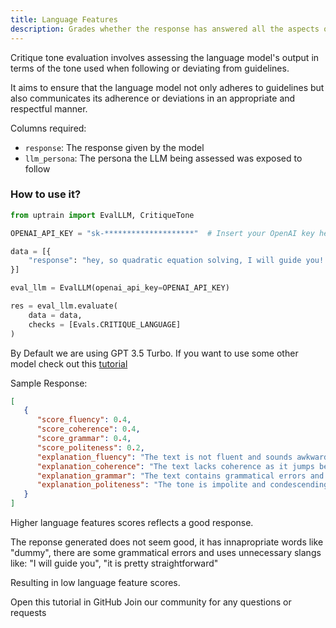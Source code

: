 ```yaml
---
title: Language Features
description: Grades whether the response has answered all the aspects of the question specified
---
```


Critique tone evaluation involves assessing the language model's output in terms of the tone used when following or deviating from guidelines. 

It aims to ensure that the language model not only adheres to guidelines but also communicates its adherence or deviations in an appropriate and respectful manner.

Columns required:
- `response`: The response given by the model
- `llm_persona`: The persona the LLM being assessed was exposed to follow

### How to use it?

```python
from uptrain import EvalLLM, CritiqueTone

OPENAI_API_KEY = "sk-********************"  # Insert your OpenAI key here

data = [{
    "response": "hey, so quadratic equation solving, I will guide you! just refer to any book on basic algebra it is pretty straightforward, even a dummy can understand."
}]

eval_llm = EvalLLM(openai_api_key=OPENAI_API_KEY)

res = eval_llm.evaluate(
    data = data,
    checks = [Evals.CRITIQUE_LANGUAGE]    
)
```
<Info>By Default we are using GPT 3.5 Turbo. If you want to use some other model check out this [tutorial](https://github.com/uptrain-ai/uptrain/blob/main/examples/open_source_evaluator_tutorial.ipynb)</Info>

Sample Response:
```json
[
   {
      "score_fluency": 0.4,
      "score_coherence": 0.4,
      "score_grammar": 0.4,
      "score_politeness": 0.2,
      "explanation_fluency": "The text is not fluent and sounds awkward due to the informal language and lack of proper structure.",
      "explanation_coherence": "The text lacks coherence as it jumps between different topics without a clear connection.",
      "explanation_grammar": "The text contains grammatical errors and informal language that is not suitable for a professional or academic setting.",
      "explanation_politeness": "The tone is impolite and condescending, using the term \"dummy\" which is inappropriate."
   }
]
```
<Note>Higher language features scores reflects a good response.</Note>

The reponse generated does not seem good, it has innapropriate words like "dummy", there are some grammatical errors and uses unnecessary slangs like: "I will guide you", "it is pretty straightforward"

Resulting in low language feature scores.

<CardGroup cols={2}>
  <Card
    title="Tutorial"
    href="https://github.com/uptrain-ai/uptrain/blob/main/examples/checks/language_features/language_critique.ipynb"
    icon="github"
    color="#808080"
  >
    Open this tutorial in GitHub
  </Card>
  <Card
    title="Have Questions?"
    href="https://join.slack.com/t/uptraincommunity/shared_invite/zt-1yih3aojn-CEoR_gAh6PDSknhFmuaJeg"
    icon="slack"
    color="#808080"
  >
    Join our community for any questions or requests
  </Card>
</CardGroup>